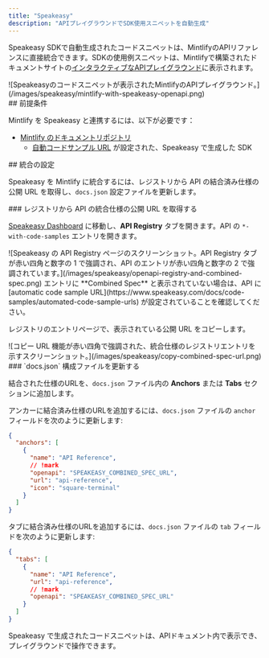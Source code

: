 ```yaml
---
title: "Speakeasy"
description: "APIプレイグラウンドでSDK使用スニペットを自動生成"
---
```


Speakeasy SDKで自動生成されたコードスニペットは、MintlifyのAPIリファレンスに直接統合できます。SDKの使用例スニペットは、Mintlifyで構築されたドキュメントサイトの[インタラクティブなAPIプレイグラウンド](/ja/api-playground/overview)に表示されます。

<Frame>
  ![Speakeasyのコードスニペットが表示されたMintlifyのAPIプレイグラウンド。](/images/speakeasy/mintlify-with-speakeasy-openapi.png)
</Frame>

<div id="prerequisites">
  ## 前提条件
</div>

Mintlify を Speakeasy と連携するには、以下が必要です：

* [Mintlify のドキュメントリポジトリ](/ja/quickstart#creating-the-repository)
  * [自動コードサンプル URL](https://www.speakeasy.com/docs/code-samples/automated-code-sample-urls) が設定された、Speakeasy で生成した SDK

<div id="setting-up-the-integration">
  ## 統合の設定
</div>

Speakeasy を Mintlify に統合するには、レジストリから API の結合済み仕様の公開 URL を取得し、`docs.json` 設定ファイルを更新します。

<div id="get-the-apis-combined-spec-public-url-from-the-registry">
  ### レジストリから API の統合仕様の公開 URL を取得する
</div>

[Speakeasy Dashboard](https://app.speakeasy.com) に移動し、**API Registry** タブを開きます。API の `*-with-code-samples` エントリを開きます。

<Frame>
  ![Speakeasy の API Registry ページのスクリーンショット。API Registry タブが赤い四角と数字の 1 で強調され、API のエントリが赤い四角と数字の 2 で強調されています。](/images/speakeasy/openapi-registry-and-combined-spec.png)
</Frame>

<Note>
  エントリに **Combined Spec** と表示されていない場合は、API に [automatic code sample URL](https://www.speakeasy.com/docs/code-samples/automated-code-sample-urls) が設定されていることを確認してください。
</Note>

レジストリのエントリページで、表示されている公開 URL をコピーします。

<Frame>
  ![コピー URL 機能が赤い四角で強調された、統合仕様のレジストリエントリを示すスクリーンショット。](/images/speakeasy/copy-combined-spec-url.png)
</Frame>

<div id="update-your-docsjson-configuration-file">
  ### `docs.json` 構成ファイルを更新する
</div>

結合された仕様のURLを、`docs.json` ファイル内の **Anchors** または **Tabs** セクションに追加します。

アンカーに結合済み仕様のURLを追加するには、`docs.json` ファイルの `anchor` フィールドを次のように更新します:

```json docs.json
{
  "anchors": [
    {
      "name": "API Reference",
      // !mark
      "openapi": "SPEAKEASY_COMBINED_SPEC_URL",
      "url": "api-reference",
      "icon": "square-terminal"
    }
  ]
}
```

タブに結合済み仕様のURLを追加するには、`docs.json` ファイルの `tab` フィールドを次のように更新します:

```json docs.json
{
  "tabs": [
    {
      "name": "API Reference",
      "url": "api-reference",
      // !mark
      "openapi": "SPEAKEASY_COMBINED_SPEC_URL"
    }
  ]
}
```

Speakeasy で生成されたコードスニペットは、APIドキュメント内で表示でき、プレイグラウンドで操作できます。